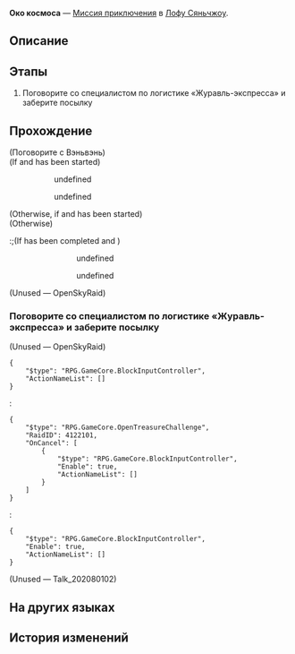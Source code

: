 {{Дополнить|Диалоги.}}
{{Миссия Инфобокс
|id              = 2020801
|Название        = 
|Изображение     = Миссия Освоения Око космоса.png
|Тип             = Миссия приключения
|События         = 
|Глава           = 
|Условия         = 
* Завершена [[Миссия компаньона]] ''[[Я уже коснулась неба]]''
* Завершена [[Миссия Освоения]] ''[[Отважный дракон в безбрежном океане]]''
|Персонажи       = Вэньвэнь; Первопроходец
|СтартЛокация    = [[Лофу Сяньчжоу]] — [[Центральная гавань Приюта звёздных яликов]]
|Локации         = Центральная гавань Приюта звёздных яликов
|Предыдущая      = 
|Следующая       = 
|Награды         = Кредиты*5 000
}}
'''Око космоса''' — [[Миссия приключения]] в [[Лофу Сяньчжоу]].

==Описание==
{{Описание|<!--официальное описание из Перекрёстка судеб-->}}

==Этапы==
# Поговорите со специалистом по логистике «Журавль-экспресса» и заберите посылку

==Прохождение==
{{Дополнить}}



;(Поговорите с Вэньвэнь)
;(If {{cx}}<!--during performance 202080102--> and {{cx}}<!--Hidden Mission ID 2020802--> has been started)
:<!--Unknown TalkSentence: 412210502-->
::{{Диалог|Стрелка}} undefined
::{{Диалог|Стрелка}} undefined
::<!--Unknown TalkSentence: 412210505-->
::<!--Unknown TalkSentence: 412210506-->
:<!--Unknown TalkSentence: 412210507-->
:<!--Unknown TalkSentence: 412210508-->
:<!--Unknown TalkSentence: 412210509-->
:<!--Unknown TalkSentence: 412210510-->
;(Otherwise, if {{cx}}<!--not during performance 202080102--> and {{cx}}<!--Hidden Mission ID 2020802--> has been started)
:<!--Unknown TalkSentence: 412210602-->
:<!--Unknown TalkSentence: 412210603-->
;(Otherwise)
:;(If {{cx}}<!--Hidden Mission ID 2020802--> has been completed and {{cx}}<!--during performance 202080104-->)
::<!--Unknown TalkSentence: 412210702-->
:::{{Диалог|Стрелка}} undefined
:::{{Диалог|Стрелка}} undefined
::<!--Unknown TalkSentence: 412210704-->
::<!--Unknown TalkSentence: 412210705-->
::<!--Unknown TalkSentence: 412210709-->
::<!--Unknown TalkSentence: 412210710-->
::<!--Unknown TalkSentence: 412210711-->
:;(If {{cx}}<!--Hidden Mission ID 2020802--> has not been completed and {{cx}}<!--not during performance 202080104-->)
::<!--Unknown TalkSentence: 412210802-->
::<!--Unknown TalkSentence: 412210803-->
;(Unused &mdash; OpenSkyRaid)

{{Диалог Конец}}

===Поговорите со специалистом по логистике «Журавль-экспресса» и заберите посылку===
{{Описание миссии|локация=Центральная гавань Приюта звёздных яликов|«Журавль-экспресс» ищет того, кто поможет отыскать потерянные товары. Поговорите с Вэньвэнь, специалистом по логистике «Журавль-экспресса», и она скажет вам, что делать.}}
{{Диалог Начало}}

;(Unused &mdash; OpenSkyRaid)
<pre>{
	"$type": "RPG.GameCore.BlockInputController",
	"ActionNameList": []
}</pre>
:<pre>{
	"$type": "RPG.GameCore.OpenTreasureChallenge",
	"RaidID": 4122101,
	"OnCancel": [
		{
			"$type": "RPG.GameCore.BlockInputController",
			"Enable": true,
			"ActionNameList": []
		}
	]
}</pre>
:<pre>{
	"$type": "RPG.GameCore.BlockInputController",
	"Enable": true,
	"ActionNameList": []
}</pre>

;(Unused &mdash; Talk_202080102)

{{Диалог Конец}}

==На других языках==
{{На других языках
|en   = Eye of the Cosmos
|zhs  = 天空之眼
|zht  = 天空之眼
|ja   = 天空の眼
|ko   = 천공의 눈
|es   = Los ojos del cielo
|fr   = À vol d'oiseau
|ru   = Око космоса
|th   = ดวงตาแห่งน่านฟ้า
|vi   = Đôi Mắt Vũ Trụ
|de   = Auge des Himmels
|id   = Mata Langit
|pt   = Olho do Cosmos
}}

==История изменений==
{{История изменений|2.7}}

